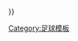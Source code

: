 {{fb team |t=梅彭|tan=梅彭体育俱乐部|tc=GER |oc={{#if:{{{oc|}}}|{{{oc}}} }} }}<!--
--><noinclude>[[Category:足球模板]]</noinclude>